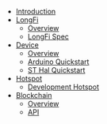 - [Introduction](/)
- [LongFi](/longfi/overview)
  - [Overview](/longfi/overview)
  - [LongFi Spec](/longfi/spec)
- [Device](/device/overview)
  - [Overview](/device/overview)
  - [Arduino Quickstart](/device/arduino-quickstart)
  - [ST Hal Quickstart](/device/st-hal-quickstart)
- [Hotspot](/hotspot/overview)
  - [Development Hotspot](/hotspot/developer-setup)
- [Blockchain](/blockchain/overview)
  - [Overview](/blockchain/overview)
  - [API](/blockchain/api)